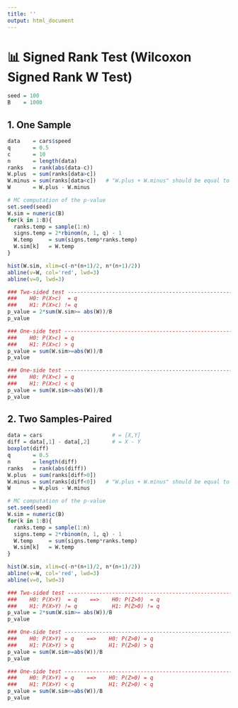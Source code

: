 ```yaml
---
title: ''
output: html_document
---
```


# 📊 **Signed Rank Test** (Wilcoxon Signed Rank W Test)

```r
seed = 100
B    = 1000
```

## **1.** One Sample
```r
data    = cars$speed
q       = 0.5
c       = 10
n       = length(data)
ranks   = rank(abs(data-c))
W.plus  = sum(ranks[data>c])
W.minus = sum(ranks[data<c])   # "W.plus + W.minus" should be equal to "n*(n+1)/2
W       = W.plus - W.minus

# MC computation of the p-value
set.seed(seed)
W.sim = numeric(B)
for(k in 1:B){
  ranks.temp = sample(1:n)
  signs.temp = 2*rbinom(n, 1, q) - 1
  W.temp     = sum(signs.temp*ranks.temp)
  W.sim[k]   = W.temp
}

hist(W.sim, xlim=c(-n*(n+1)/2, n*(n+1)/2))
abline(v=W, col='red', lwd=3)
abline(v=0, lwd=3)

### Two-sided test ------------------------------------------------------------------------
###    H0: P(X>c)  = q  
###    H1: P(X>c) != q  
p_value = 2*sum(W.sim>= abs(W))/B
p_value

### One-side test -------------------------------------------------------------------------
###    H0: P(X>c) = q
###    H1: P(X>c) > q
p_value = sum(W.sim>=abs(W))/B
p_value

### One-side test -------------------------------------------------------------------------
###    H0: P(X>c) = q
###    H1: P(X>c) < q
p_value = sum(W.sim<=abs(W))/B
p_value
```

## **2.** Two Samples-Paired
```r
data = cars                      # = [X,Y]
diff = data[,1] - data[,2]       # = X - Y
boxplot(diff)
q       = 0.5
n       = length(diff)
ranks   = rank(abs(diff))
W.plus  = sum(ranks[diff>0])
W.minus = sum(ranks[diff<0])   # "W.plus + W.minus" should be equal to "n*(n+1)/2
W       = W.plus - W.minus

# MC computation of the p-value
set.seed(seed)
W.sim = numeric(B)
for(k in 1:B){
  ranks.temp = sample(1:n)
  signs.temp = 2*rbinom(n, 1, q) - 1
  W.temp     = sum(signs.temp*ranks.temp)
  W.sim[k]   = W.temp
}

hist(W.sim, xlim=c(-n*(n+1)/2, n*(n+1)/2))
abline(v=W, col='red', lwd=3)
abline(v=0, lwd=3)

### Two-sided test ------------------------------------------------------------------------
###    H0: P(X>Y)  = q    ==>    H0: P(Z>0)  = q
###    H1: P(X>Y) != q           H1: P(Z>0) != q
p_value = 2*sum(W.sim>= abs(W))/B
p_value

### One-side test -------------------------------------------------------------------------
###    H0: P(X>Y) = q    ==>    H0: P(Z>0) = q
###    H1: P(X>Y) > q           H1: P(Z>0) > q
p_value = sum(W.sim>=abs(W))/B
p_value

### One-side test -------------------------------------------------------------------------
###    H0: P(X>Y) = q    ==>    H0: P(Z>0) = q    
###    H1: P(X>Y) < q           H1: P(Z>0) < q    
p_value = sum(W.sim<=abs(W))/B
p_value
```